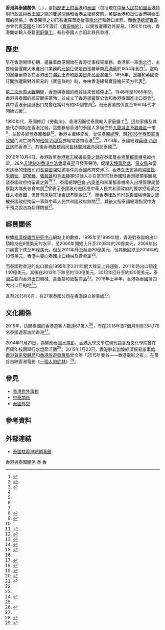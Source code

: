 {{noteTA
|G1=泰國人名
|1=zh-tw:帕拉育·詹歐查; zh-hk:巴育·占奧差; zh-cn:巴育·占奥差;
}}
{{Infobox bilateral relations|香港與泰國|Hong Kong|Thailand|mission1=暂无|mission2=[[泰國駐香港總領事館|泰國駐香港總領事館]]|envoytitle1=|envoy1=暂无|envoytitle2=[[泰國駐香港總領事列表|總領事]]|envoy2=}}
'''香港與泰國關係'''（{{lang-th|ความสัมพันธ์ฮ่องกง-ไทย}}，{{lang-en|Hong Kong–Thailand relations}}），是指[[香港歷史|歷史上的香港]]和[[泰國歷史|泰國]]（包括現在[[中華人民共和國香港特別行政區|中華人民共和國香港特別行政區]]與[[泰王國|泰王國]]之間的雙邊關係和[[香港主權移交|香港主權移交]]前，[[英屬香港|英屬香港]]和[[日佔香港|日佔香港]]與泰王國的關係。）香港開埠之初已有暹羅華商從事[[南北行|南北行]]和轉口業務。而[[香港總督|香港總督]][[寶靈|寶靈]]亦曾代表[[英國|英國]]在1855年簽訂《[[寶靈條約|寶靈條約]]》，以開放暹羅對外貿易。1990年代初，香港開始輸入泰籍[[家庭傭工|家庭傭工]]，有些泰國人亦因此移民香港。

==歷史==
早在香港開埠初期，暹羅華商便開始在香港從事經貿業務。香港第一家[[南北行|南北行]]，主要經營暹羅大米進出口業務的[[元發行|元發行]]便是由暹羅華商[[高滿華|高滿華]]於1854年創立<ref>{{cite book|title=改變香港歷史的六十篇文獻|author=區志堅|author2=彭淑敏|author3=蔡思行|publisher=中華書局(香港)出版有限公司|year=2011}}</ref>。當時的暹羅華商多在香港出口[[潮汕|潮汕]]土產和[[歐洲|歐]][[北美地區|美]][[日本|日]]產品至暹羅<ref name=chiuchow>{{cite book|title=香港潮州商會九十年發展史|author=周佳榮|publisher=中華書局(香港)出版有限公司|year=2012}}</ref>。1855年，暹羅和英國簽訂開放暹羅對外貿易的《寶靈條約》時，亦由香港總督寶靈擔任英方代表<ref>{{cite web|url=http://www.napoleon.org/en/history-of-the-two-empires/articles/the-second-empire-and-siam-a-brief-look-at-franco-siamese-relations-during-the-19th-century/|title=THE SECOND EMPIRE AND SIAM: A BRIEF LOOK AT FRANCO-SIAMESE RELATIONS DURING THE 19TH CENTURY|first=DAVEY WRIGHT|last=Hamish|publisher=Napoleon.org|accessdate=2016-10-08}}</ref>。

[[第二次世界大戰|第二次世界大戰]]期間，香港與泰國的商貿往來曾經停止<ref name=chiuchow />。1946年至1966年間，香港與泰國的經貿關係蓬勃，並成立了香港暹羅幫公會和香港泰國進出口商會<ref name=chiuchow />。其中香港泰國進出口商會在當時有約80個會員<ref name=chiuchow />。港泰貿易關係直至1960年代才開始式微<ref name=chiuchow />。

1990年代，泰國修訂《勞動法》，香港因而從泰國輸入家庭傭工<ref name=pentoy>{{cite news|url=http://www.pentoy.hk/%E7%94%9F%E6%B4%BB/pentoyadmin/2014/08/08/%E3%80%8A%E8%A9%95%E5%8F%B0%E3%80%8B%E7%B7%A8%E8%BC%AF%E9%83%A8%EF%BC%9A%E6%B3%B0%E5%9C%8B%E4%BA%BA%EF%BC%8E%E9%A6%99%E6%B8%AF%E6%83%85/|title=[評台視頻]泰國人．香港情|publisher=評台|date=2014-08-08|accessdate=2016-10-08|deadurl=yes|archiveurl=https://web.archive.org/web/20151231102057/http://www.pentoy.hk/%e7%94%9f%e6%b4%bb/pentoyadmin/2014/08/08/%e3%80%8a%e8%a9%95%e5%8f%b0%e3%80%8b%e7%b7%a8%e8%bc%af%e9%83%a8%ef%bc%9a%e6%b3%b0%e5%9c%8b%e4%ba%ba%ef%bc%8e%e9%a6%99%e6%b8%af%e6%83%85/|archivedate=2015-12-31}}</ref>。這些家傭及其後代亦開始在香港定居。這些移居香港的泰國人多居住於[[九龍城區|九龍城區]]及[[觀塘區|觀塘區]]一帶<ref>{{cite web|url=http://minorities.etvonline.hk/tv/tc/video/chapter9.html|title=泰國人|work=我家在香港|publisher=香港電台|accessdate=2016-10-08}}</ref>，並較多經營泰國餐館<ref name=pentoy />。香港主權移交後，曾任[[泰國總理|泰國總理]]，因[[2006年泰國軍事政變|2006年泰國軍事政變]]而流亡海外的[[他信·西那瓦|他信·西那瓦]]亦經常訪問香港<ref>{{cite news|url=http://hk.apple.nextmedia.com/financeestate/art/20150717/19222367|title=中環在線：他信現身香港|publisher=蘋果日報|date=2015-07-17|accessdate=2016-10-08}}</ref><ref>{{cite news|url=http://hk.on.cc/hk/bkn/cnt/news/20160710/bkn-20160710170621484-0710_00822_001.html|title=政Whats噏：他信1年後再來港　究竟搞邊科？|publisher=東方日報|date=2016-07-10|accessdate=2016-10-08}}</ref>。2013年，泰國總理[[英祿·西那瓦|英祿·西那瓦]]訪問香港<ref>{{cite news|url=http://hk.apple.nextmedia.com/realtime/news/20130222/51274273/|title=英祿下周訪港會晤CY|date=2013-02-22|publisher=蘋果日報|accessdate=2016-10-08}}</ref>，其後香港[[政務司司長|政務司司長]][[林鄭月娥|林鄭月娥]]亦回訪泰國<ref>{{cite news|url=https://hk.mobi.yahoo.com/news/%E6%9E%97%E9%84%AD%E8%A8%AA%E6%B3%B0%E5%8A%A0%E5%BC%B7%E8%81%AF%E7%B9%AB-032700680.html|title=林鄭訪泰加強聯繫|date=2013-09-04|accessdate=2016-10-08|publisher=星島日報}}</ref>。

2016年10月4日，香港政黨[[香港眾志|香港眾志]]秘書長[[黃之鋒|黃之鋒]]在泰國[[曼谷|曼谷]][[素萬那普機場|素萬那普機場]]被拘留，28名[[非建制派|非建制派]][[香港立法會|香港立法會]]議員翌日發表聲明，促請[[入境事務處|入境事務處]]、[[保安局_(香港)|保安局]]和當天訪泰的[[律政司司長|律政司司長]][[袁國強|袁國強]]就該事件向泰國政府交涉<ref name=singtao>{{cite news|url=http://www.singtaousa.com/911109/post-%E5%A4%9A%E5%9C%8B%E5%9C%98%E9%AB%94%E9%81%8A%E8%A1%8C%E6%B3%B0%E5%9C%8B%E9%A0%98%E4%BA%8B%E9%A4%A8%E6%8A%97%E8%AD%B0%E3%80%80%E4%B8%80%E5%BA%A6%E8%88%87%E8%AD%A6%E8%A1%9D%E7%AA%81/|title=多國團體遊行泰國領事館抗議　一度與警衝突|publisher=三藩市星島日報|date=2016-10-05|accessdate=2016-10-08}}{{dead link|date=2018年5月 |bot=InternetArchiveBot |fix-attempted=yes }}</ref>。香港立法會議員[[梁國雄|梁國雄]]、[[朱凱廸|朱凱廸]]、[[邵家臻|邵家臻]]、[[張超雄|張超雄]]和[[毛孟靜|毛孟靜]]等50餘人亦在當天前赴泰國駐香港總領事館抗議泰國政府拘留黃之鋒<ref name=singtao /><ref>{{cite news|url=http://www2.hkej.com/instantnews/current/article/1405616/%E5%A4%9A%E5%80%8B%E5%9C%98%E9%AB%94%E7%99%BC%E8%B5%B7%E9%81%8A%E8%A1%8C%E5%88%B0%E6%B3%B0%E5%9C%8B%E9%A0%98%E4%BA%8B%E9%A4%A8|title=多個團體發起遊行到泰國領事館|date=2016-10-05|publisher=信報財經新聞|accessdate=2016-10-08}}</ref>。泰國總理[[巴育·占奧差|巴育·占奧差]]和素萬那普機場入出境管理局警察副大隊長普育席朋<ref>{{cite news|url=http://news.ltn.com.tw/news/world/paper/1039228|title=聽命中國 泰拘黃之鋒禁入境|date=2016-10-06|accessdate=2016-10-08|publisher=自由時報}}</ref>曾表示泰國政府是因應中華人民共和國政府的要求拒絕黃之鋒入境泰國，但普育席朋其後否認有關說法<ref>{{cite news|url=http://www.rfa.org/cantonese/news/htm/hk-arrival-10052016094609.html|title=泰方证实拒黄之峰入境与他国有关|publisher=自由亞洲電台|date=2016-10-05|accessdate=2016-10-08}}</ref>，而香港律政司司長袁國強稱黃之鋒被泰國政府拘留一事與中華人民共和國政府無關<ref>{{cite news|url=https://hk.news.yahoo.com/%E8%A2%81%E5%9C%8B%E5%BC%B7%E7%A8%B1%E4%B8%8D%E7%9B%B8%E4%BF%A1%E9%BB%83%E4%B9%8B%E9%8B%92%E6%B3%B0%E5%9C%8B%E8%A2%AB%E6%8B%92%E5%85%A5%E5%A2%83%E6%B6%89%E4%B8%AD%E6%96%B9%E6%96%BD%E5%A3%93-153646084.html|title=袁國強稱不相信黃之鋒泰國被拒入境涉中方施壓|publisher=香港電台|date=2016-10-05|accessdate=2016-10-08}}</ref>，其後又指泰國總理指受中方干預之說法為翻譯問題<ref>{{Cite web|url=http://hk.apple.nextmedia.com/news/art/20161008/19794729|title=泰稱中方要求　袁國強：繙譯誤差|accessdate=2016-10-16|work=蘋果日報|date=2016-10-08}}</ref>。

==經貿關係==
{{Gallery
|title=香港－泰國貿易的商品比例
|width=300
|height=250
|align=center
|lines=1
|File:香港出口到泰国的产品 (1995-2014).svg|香港出口到泰国的产品（1995年—2014年）<ref name="tradea">{{cite web|author=Alexander Simoes|title=产品香港出口到泰国 (1995-2014)|url=http://atlas.media.mit.edu/zh/visualize/stacked/hs92/export/hkg/tha/show/1995.2014/|publisher=Observatory of Economic Complexity|accessdate=2016-10-06}}</ref>
|File:泰国出口到香港的产品 (1995-2014).svg|泰国出口到香港的商品（1995年—2014年）<ref name="tradeb">{{cite web|author=Alexander Simoes|title=产品泰国出口到香港 (1995-2014)|url=http://atlas.media.mit.edu/zh/visualize/stacked/hs92/export/tha/hkg/show/1995.2014/|publisher=Observatory of Economic Complexity|accessdate=2016-10-07}}</ref>
}}
根據[[經濟複雜性研究中心|經濟複雜性研究中心]]網站上的數據，1995年至1999年間，香港對泰國的出口額維持在6億美元的水平，至2000年開始上升至2008年的20億美元，2009年出口額曾下跌至16億美元，但至2011年升至超過20億美元，但其後回跌至2014年的10億美元。香港主要向泰國出口機械及貴金屬<ref name="tradea" />。

而泰國對香港的出口額自1995年至2011年間大致呈上升趨勢，2011年時出口額達140億美元，其後在2012年下跌至約100億美元，2013年回升至約120億美元。泰國主要向香港出口機械、貴金屬和紙製商品<ref name="tradeb" />。2016年上半年，香港為泰國第四大出口目的地<ref name=hktdc>{{cite web|url=http://emerging-markets-research.hktdc.com/business-news/article/%E4%BA%9E%E6%B4%B2/%E6%B3%B0%E5%9C%8B%E5%B8%82%E5%A0%B4%E6%A6%82%E6%B3%81/mp/tc/1/1X000000/1X003IMW.htm|title=泰國市場概況|publisher=香港貿易發展局|work=經貿研究|date=2016-10-07|accessdate=2016-10-08}}</ref>。

直至2015年6月，有27家泰國公司在香港設立辦事處<ref name=hktdc />。

==文化關係==
2015年，訪問泰國的香港遊客人數達67萬人<ref>{{cite news|url=http://hk.on.cc/cnt/news/20160203/bkn-20160203084504899-0203_00822_001.html|title=港人愛曼谷　去年遊泰人次增近4成|publisher=東方日報|date=2016-02-03|accessdate=2016-10-08}}</ref>，而在2016年首7個月則有354,178名泰國遊客訪問香港<ref name=hktdc />。

2014年11月21日，為響應泰國[[水燈節|水燈節]]，[[香港大學|香港大學]]文學院現代語言及文化學院曾在百周年校園舉行水燈節活動<ref>{{cite web|url=http://www.hku.hk/press/press-releases/detail/c_11989.html|title=泰國水燈節燃亮香港大學百周年校園|publisher=香港大學|date=2014-11-22|accessdate=2016-10-08}}</ref>。2015年1月23日，[[香港經濟貿易辦事處_(海外)|香港駐新加坡經濟貿易辦事處]]、[[香港貿易發展局|香港貿易發展局]]和[[香港旅遊發展局|香港旅遊發展局]]曾合辦「2015年曼谷——香港電影之夜」，在曼谷首映香港電影《[[一個人的武林|一個人的武林]]》<ref>{{cite web|url=http://www.info.gov.hk/gia/general/201501/23/P201501230922.htm|title=「２０１５年曼谷——香港電影之夜」泰國首映香港電影（附圖）|publisher=香港特別行政區政府|date=2015-01-23|accessdate=2016-10-08}}</ref>。

==參見==
*[[香港對外事務|香港對外事務]]
*[[中泰關係|中泰關係]]
*[[泰國外交|泰國外交]]
==參考資料==
{{reflist|2}}

==外部連結==
*[http://www.thai-consulate.org.hk/web/3015.php 泰國駐香港總領事館]

{{香港對外事務}}
{{泰國外交}}

[[Category:香港與泰國關係|]]
[[Category:香港雙邊關係|泰]]
[[Category:泰國雙邊關係|香]]